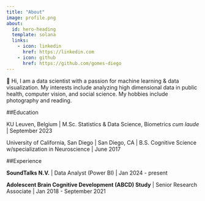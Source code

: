 ```yaml
---
title: "About"
image: profile.png
about:
  id: hero-heading
  template: solana
  links:
    - icon: linkedin
      href: https://linkedin.com
    - icon: github
      href: https://github.com/gomes-diego
---
```


::: {#hero-heading}
👋 Hi, I am a data scientist with a passion for machine learning & data visualization. My interests include analyzing high dimensional data in public health, computer vision, and social science. My hobbies include photography and reading.

##Education

KU Leuven, Belgium \| M.Sc. Statistics & Data Science, Biometrics *cum laude* \| September 2023

University of California, San Diego \| San Diego, CA \| B.S. Cognitive Science w/specialization in Neuroscience \| June 2017

##Experience

**SoundTalks N.V.** \| Data Analyst (Power BI) \| Jan 2024 - present

**Adolescent Brain Cognitive Development (ABCD) Study** \| Senior Research Associate \| Jan 2018 - September 2021

:::
